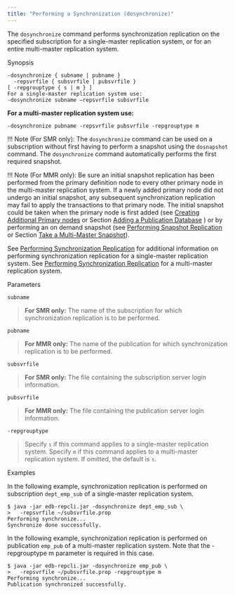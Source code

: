 ```yaml
---
title: "Performing a Synchronization (dosynchronize)"
---
```


<div id="perform_synchronization" class="registered_link"></div>

The `dosynchronize` command performs synchronization replication on the specified subscription for a single-master replication system, or for an entire multi-master replication system.

Synopsis

```text
-dosynchronize { subname | pubname }
  -repsvrfile { subsvrfile | pubsvrfile }
[ -repgrouptype { s | m } ]
For a single-master replication system use:
-dosynchronize subname –repsvrfile subsvrfile
```

**For a multi-master replication system use:**

`-dosynchronize pubname -repsvrfile pubsvrfile -repgrouptype m`

!!! Note
    (For SMR only): The `dosynchronize` command can be used on a subscription without first having to perform a snapshot using the `dosnapshot` command. The `dosynchronize` command automatically performs the first required snapshot.

!!! Note
    (For MMR only): Be sure an initial snapshot replication has been performed from the primary definition node to every other primary node in the multi-master replication system. If a newly added primary node did not undergo an initial snapshot, any subsequent synchronization replication may fail to apply the transactions to that primary node. The initial snapshot could be taken when the primary node is first added (see [Creating Additional Primary nodes](../../06_mmr_operation/03_creating_primary_nodes/#creating_primary_nodes) or Section [Adding a Publication Database](06_add_pub_database/#add_pub_database) ) or by performing an on demand snapshot (see [Performing Snapshot Replication](../../06_mmr_operation/05_on_demand_replication_mmr/#perform_snapshot_replication_mmr) or Section [Take a Multi-Master Snapshot](41_taking_mmr_snapshot/#taking_mmr_snapshot)).

See [Performing Synchronization Replication](../../05_smr_operation/04_on_demand_replication/02_perform_sync_replication/#perform_sync_replication) for additional information on performing synchronization replication for a single-master replication system. See [Performing Synchronization Replication](../../05_smr_operation/04_on_demand_replication/02_perform_sync_replication/#perform_sync_replication) for a multi-master replication system.

Parameters

`subname`

> **For SMR only:** The name of the subscription for which synchronization replication is to be performed.

`pubname`

> **For MMR only:** The name of the publication for which synchronization replication is to be performed.

`subsvrfile`

> **For SMR only:** The file containing the subscription server login information.

`pubsvrfile`

> **For MMR only:** The file containing the publication server login information.

`-repgrouptype`

> Specify `s` if this command applies to a single-master replication system. Specify `m` if this command applies to a multi-master replication system. If omitted, the default is `s`.

Examples

In the following example, synchronization replication is performed on subscription `dept_emp_sub` of a single-master replication system.

```text
$ java -jar edb-repcli.jar -dosynchronize dept_emp_sub \
>   -repsvrfile ~/subsvrfile.prop
Performing synchronize...
Synchronize done successfully.
```

In the following example, synchronization replication is performed on publication `emp_pub` of a multi-master replication system. Note that the -repgrouptype m parameter is required in this case.

```text
$ java -jar edb-repcli.jar -dosynchronize emp_pub \
>   -repsvrfile ~/pubsvrfile.prop -repgrouptype m
Performing synchronize...
Publication synchronized successfully.
```
